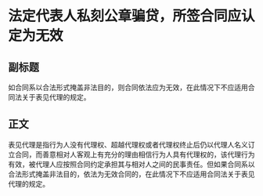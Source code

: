 # 法定代表人私刻公章骗贷，所签合同应认定为无效
## 副标题
如合同系以合法形式掩盖非法目的，则合同依法应为无效，在此情况下不应适用合同法关于表见代理的规定。
## 正文
表见代理是指行为人没有代理权、超越代理权或者代理权终止后仍以代理人名义订立合同，而善意相对人客观上有充分的理由相信行为人具有代理权的，该代理行为有效，被代理人应按照合同约定承担其与相对人之间的民事责任。但如果合同系以合法形式掩盖非法目的，依法为无效合同的，在此情况下不应适用合同法关于表见代理的规定。